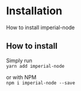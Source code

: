 # Installation

How to install imperial-node

## How to install

Simply run <br />
`yarn add imperial-node`

or with NPM <br />
`npm i imperial-node --save`
